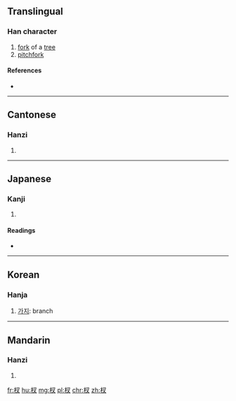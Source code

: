 ==Translingual==

===Han character===
{{Han char|rn=75|rad=木|as=03|sn=7|four=4794<sub>0</sub>|canj=木水戈 (DEI)|ids=⿰[[木]][[叉]]}}

# [[fork]] of a [[tree]]
# [[pitchfork]]

====References====
* {{Han ref|kx=0511.030|dkj=14451|dj=0895.020|hdz=21163.040|uh=6748|ud=26440|bh=CB43|bd=52035}}

----

==Cantonese==

===Hanzi===
{{yue-hanzi|jyut=|y=cha1}}

# {{defn|lang=yue|sort=木03}}

----

==Japanese==

===Kanji===
{{ja-kanji|grade=|rs=木03}}

# {{defn|lang=ja|sort=木03}}

====Readings====
* {{ja-readings|on=[[さ]] (sa), [[しゃ]] (sha), [[さい]] (sai)|kun=[[えだ]] (eda)}}

----

==Korean==

===Hanja===
{{ko-hanja|hangeul=차|rv=cha|mr=ch'a}}

# [[가지]]: branch

----

==Mandarin==

===Hanzi===
{{cmn-hanzi|pin=[[chā]] ([[cha1]])|wg=ch'a<sup>1</sup>}}

# {{defn|lang=cmn|sort=木03}}

[[fr:杈]]
[[hu:杈]]
[[mg:杈]]
[[pl:杈]]
[[chr:杈]]
[[zh:杈]]